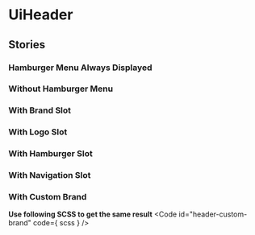 
<Meta of={stories}/>

# UiHeader
<Primary />
<ArgsTable />

## Stories
### Hamburger Menu Always Displayed
<Canvas of={stories.HamburgerMenuAlwaysDisplay}/>

### Without Hamburger Menu
<Canvas of={stories.WithoutHamburgerMenu}/>

### With Brand Slot
<Canvas of={stories.WithBrandSlot}/>

### With Logo Slot
<Canvas of={stories.WithLogoSlot}/>

### With Hamburger Slot
<Canvas of={stories.WithHamburgerSlot}/>

### With Navigation Slot
<Canvas of={stories.WithNavigationSlot}/>

### With Custom Brand
<Canvas of={stories.WithCustomBrand}/>

**Use following SCSS to get the same result**
<Code
  id="header-custom-brand"
  code={ scss }
/>
